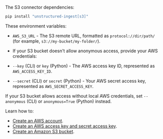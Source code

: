 The S3 connector dependencies:

```bash CLI, Python
pip install "unstructured-ingest[s3]"
```

These environment variables:

- `AWS_S3_URL` - The S3 remote URL, formatted as `protocol://dir/path/` (for example, `s3://my-bucket/my-folder/`).
- If your S3 bucket doesn't allow anonymous access, provide your AWS credentials:

- `--key` (CLI) or `key` (Python) - The AWS access key ID, represented as `AWS_ACCESS_KEY_ID`.
- `--secret` (CLI) or `secret` (Python) - Your AWS secret access key, represented as `AWS_SECRET_ACCESS_KEY`.

If your S3 bucket allows access without local AWS credentials, set `--anonymous` (CLI) or `anonymous=True` (Python) instead.

Learn how to:

- [Create an AWS account](https://aws.amazon.com/free).
- [Create an AWS access key and secret access key](https://docs.aws.amazon.com/IAM/latest/UserGuide/id_credentials_access-keys.html#Using_CreateAccessKey).
- [Create an Amazon S3 bucket](https://docs.aws.amazon.com/AmazonS3/latest/userguide/creating-bucket.html).